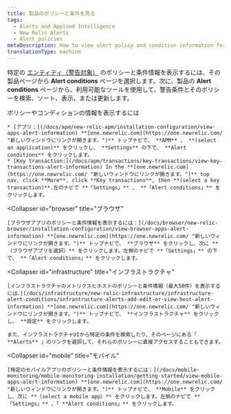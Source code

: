 ```yaml
---
title: 製品のポリシーと条件を見る
tags:
  - Alerts and Applied Intelligence
  - New Relic Alerts
  - Alert policies
metaDescription: How to view alert policy and condition information for the selected entity from its New Relic product instead of through Alerts.
translationType: machine
---
```


特定の [エンティティ（警告対象）](/docs/using-new-relic/welcome-new-relic/get-started/glossary#entity) のポリシーと条件情報を表示するには、その製品ページから **Alert conditions** ページを選択します。次に、製品の **Alert conditions** ページから、利用可能なツールを使用して、警告条件とそのポリシーを検索、ソート、表示、または更新します。

<CollapserGroup>
  <Collapser
    id="apm"
    title="APM"
  >
    ポリシーやコンディションの情報を表示するには

    * [アプリ：](/docs/apm/new-relic-apm/installation-configuration/view-apps-alert-information) **[one.newrelic.com](https://one.newrelic.com/ "新しいウィンドウにリンクが開きます。")** トップナビで、 **APM** 、 **(select an application)** をクリックし、 **Settings** の下で、 **Alert conditions** をクリックします。
    * [Key transaction:](/docs/apm/transactions/key-transactions/view-key-transactions-alert-information) In the **[one.newrelic.com](https://one.newrelic.com/ "新しいウィンドウにリンクが開きます。")** top nav, click **More**, click **Key transactions**, then **(select a key transaction)**.左のナビで **「Settings」** 、 **「Alert conditions」** をクリックします。
  </Collapser>

  <Collapser
    id="browser"
    title="ブラウザ"
  >
    [ブラウザアプリのポリシーと条件情報を表示するには：](/docs/browser/new-relic-browser/installation-configuration/view-browser-apps-alert-information) **[one.newrelic.com](https://one.newrelic.com/ "新しいウィンドウにリンクが開きます。")** トップナビで、 **ブラウザ** をクリックし、次に **（ブラウザアプリを選択）** をクリックします。左側のナビで **「Settings」** の下で、 **「Alert conditions」** をクリックします。
  </Collapser>

  <Collapser
    id="infrastructure"
    title="インフラストラクチャ"
  >
    [インフラストラクチャのメトリクスとホストのポリシーと条件情報（最大50件）を表示するには、](/docs/infrastructure/new-relic-infrastructure/infrastructure-alert-conditions/infrastructure-alerts-add-edit-or-view-host-alert-information) **[one.newrelic.com](https://one.newrelic.com/ "新しいウィンドウにリンクが開きます。")** トップナビで、 **インフラストラクチャ** をクリックし、 **設定** をクリックします。

    また、インフラストラクチャUIから特定の条件を検索したり、そのページにある「 **Alerts** 」のリンクを選択して、それらのポリシーに直接アクセスすることもできます。
  </Collapser>

  <Collapser
    id="mobile"
    title="モバイル"
  >
    [特定のモバイルアプリのポリシーと条件情報を表示するには：](/docs/mobile-monitoring/mobile-monitoring-installation/getting-started/view-mobile-apps-alert-information) **[one.newrelic.com](https://one.newrelic.com/ "新しいウィンドウにリンクが開きます。")** トップナビで、 **Mobile** をクリックし、次に **（select a mobile app）** をクリックします。左側のナビで **「Settings」** 、「 **Alert conditions」** をクリックします。
  </Collapser>
</CollapserGroup>
